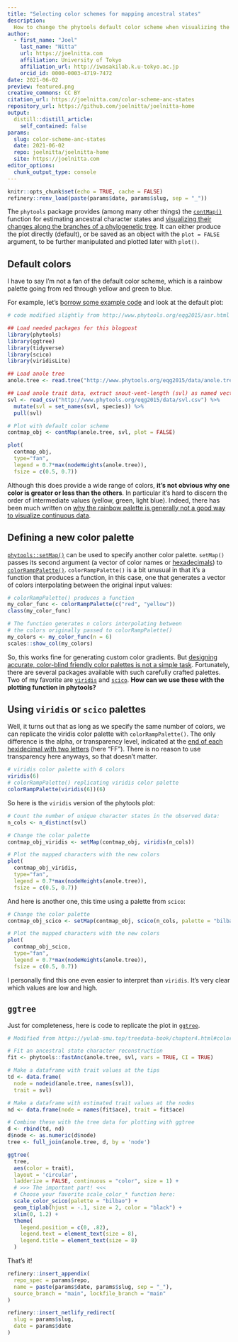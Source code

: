 ```yaml
---
title: "Selecting color schemes for mapping ancestral states"
description:
  How to change the phytools default color scheme when visualizing the results of ancestral character state estimation
author:
  - first_name: "Joel"
    last_name: "Nitta"
    url: https://joelnitta.com
    affiliation: University of Tokyo
    affiliation_url: http://iwasakilab.k.u-tokyo.ac.jp
    orcid_id: 0000-0003-4719-7472
date: 2021-06-02
preview: featured.png
creative_commons: CC BY
citation_url: https://joelnitta.com/color-scheme-anc-states 
repository_url: https://github.com/joelnitta/joelnitta-home
output:
  distill::distill_article:
    self_contained: false
params:
  slug: color-scheme-anc-states
  date: 2021-06-02
  repo: joelnitta/joelnitta-home
  site: https://joelnitta.com
editor_options: 
  chunk_output_type: console
---
```


<!--------------- setup post ----------------->

```r
knitr::opts_chunk$set(echo = TRUE, cache = FALSE)
refinery::renv_load(paste(params$date, params$slug, sep = "_"))
```

<!--------------- post ----------------->

The `phytools` package provides (among many other things) the [`contMap()`](https://rdrr.io/cran/phytools/man/contMap.html) function for estimating ancestral character states and [visualizing their changes along the branches of a phylogenetic tree](http://blog.phytools.org/search?q=contmap). It can either produce the plot directly (default), or be saved as an object with the `plot = FALSE` argument, to be further manipulated and plotted later with `plot()`.

## Default colors

I have to say I'm not a fan of the default color scheme, which is a rainbow palette going from red through yellow and green to blue. 

For example, let's [borrow some example code](http://www.phytools.org/eqg2015/asr.html) and look at the default plot:

```r
# code modified slightly from http://www.phytools.org/eqg2015/asr.html

## Load needed packages for this blogpost
library(phytools)
library(ggtree)
library(tidyverse)
library(scico)
library(viridisLite)

## Load anole tree
anole.tree <- read.tree("http://www.phytools.org/eqg2015/data/anole.tre")

## Load anole trait data, extract snout-vent-length (svl) as named vector
svl <- read_csv("http://www.phytools.org/eqg2015/data/svl.csv") %>%
  mutate(svl = set_names(svl, species)) %>%
  pull(svl)

# Plot with default color scheme
contmap_obj <- contMap(anole.tree, svl, plot = FALSE)

plot(
  contmap_obj, 
  type="fan", 
  legend = 0.7*max(nodeHeights(anole.tree)),
  fsize = c(0.5, 0.7))
```

Although this does provide a wide range of colors, **it's not obvious why one color is greater or less than the others**. In particular it's hard to discern the order of intermediate values (yellow, green, light blue). Indeed, there has been much written on [why the rainbow palette is generally not a good way to visualize continuous data](https://www.nature.com/articles/s41467-020-19160-7).

## Defining a new color palette

[`phytools::setMap()`](https://rdrr.io/cran/phytools/man/setMap.html) can be used to specify another color palette. `setMap()` passes its second argument (a vector of color names or [hexadecimals](https://en.wikipedia.org/wiki/Web_colors)) to [`colorRampPalette()`](https://rdrr.io/r/grDevices/colorRamp.html). `colorRampPalette()` is a bit unusual in that it's a function that produces a function, in this case, one that generates a vector of colors interpolating between the original input values:

```r
# colorRampPalette() produces a function
my_color_func <- colorRampPalette(c("red", "yellow"))
class(my_color_func)

# The function generates n colors interpolating between
# the colors originally passed to colorRampPalette()
my_colors <- my_color_func(n = 6)
scales::show_col(my_colors)
```

So, this works fine for generating custom color gradients. But [designing accurate, color-blind friendly color palettes is not a simple task](https://www.fabiocrameri.ch/visualisation/). Fortunately, there are several packages available with such carefully crafted palettes. Two of my favorite are [`viridis`](https://cran.r-project.org/web/packages/viridis/vignettes/intro-to-viridis.html) and [`scico`](https://github.com/thomasp85/scico). **How can we use these with the plotting function in phytools?**

## Using `viridis` or `scico` palettes

Well, it turns out that as long as we specify the same number of colors, we can replicate the viridis color palette with `colorRampPalette()`. The only difference is the alpha, or transparency level, indicated at the [end of each hexidecimal with two letters](https://stackoverflow.com/questions/23201134/transparent-argb-hex-value) (here "FF"). There is no reason to use transparency here anyways, so that doesn't matter.

```r
# viridis color palette with 6 colors
viridis(6)
# colorRampPalette() replicating viridis color palette
colorRampPalette(viridis(6))(6)
```

So here is the `viridis` version of the phytools plot:

```r
# Count the number of unique character states in the observed data:
n_cols <- n_distinct(svl)

# Change the color palette
contmap_obj_viridis <- setMap(contmap_obj, viridis(n_cols))

# Plot the mapped characters with the new colors
plot(
  contmap_obj_viridis, 
  type="fan", 
  legend = 0.7*max(nodeHeights(anole.tree)),
  fsize = c(0.5, 0.7))
```

And here is another one, this time using a palette from `scico`:

```r
# Change the color palette
contmap_obj_scico <- setMap(contmap_obj, scico(n_cols, palette = "bilbao"))

# Plot the mapped characters with the new colors
plot(
  contmap_obj_scico, 
  type="fan", 
  legend = 0.7*max(nodeHeights(anole.tree)),
  fsize = c(0.5, 0.7))
```

I personally find this one even easier to interpret than `viridis`. It's very clear which values are low and high.

## `ggtree`

Just for completeness, here is code to replicate the plot in  [`ggtree`](https://github.com/YuLab-SMU/ggtree).

```r
# Modified from https://yulab-smu.top/treedata-book/chapter4.html#color-tree

# Fit an ancestral state character reconstruction
fit <- phytools::fastAnc(anole.tree, svl, vars = TRUE, CI = TRUE)

# Make a dataframe with trait values at the tips
td <- data.frame(
  node = nodeid(anole.tree, names(svl)),
  trait = svl)

# Make a dataframe with estimated trait values at the nodes
nd <- data.frame(node = names(fit$ace), trait = fit$ace)

# Combine these with the tree data for plotting with ggtree
d <- rbind(td, nd)
d$node <- as.numeric(d$node)
tree <- full_join(anole.tree, d, by = 'node')

ggtree(
  tree, 
  aes(color = trait), 
  layout = 'circular', 
  ladderize = FALSE, continuous = "color", size = 1) +
  # >>> The important part! <<<
  # Choose your favorite scale_color_* function here: 
  scale_color_scico(palette = "bilbao") + 
  geom_tiplab(hjust = -.1, size = 2, color = "black") + 
  xlim(0, 1.2) + 
  theme(
    legend.position = c(0, .82),
    legend.text = element_text(size = 8),
    legend.title = element_text(size = 8)
  ) 
```

That's it!

<!--------------- appendices ----------------->

```r
refinery::insert_appendix(
  repo_spec = params$repo, 
  name = paste(params$date, params$slug, sep = "_"),
  source_branch = "main", lockfile_branch = "main"
)
```

<!--------------- miscellanea ----------------->

```r
refinery::insert_netlify_redirect(
  slug = params$slug, 
  date = params$date
)
```
